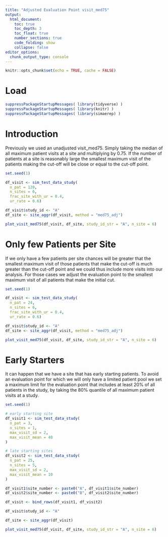 ```yaml
---
title: "Adjusted Evaluation Point visit_med75"
output:
  html_document:
    toc: true
    toc_depth: 3
    toc_float: true
    number_sections: true
    code_folding: show
    collapse: false
editor_options:
  chunk_output_type: console
---
```


```r
knitr::opts_chunk$set(echo = TRUE, cache = FALSE)
```

# Load
```r
suppressPackageStartupMessages( library(tidyverse) )
suppressPackageStartupMessages( library(knitr) )
suppressPackageStartupMessages( library(simaerep) )
```

# Introduction

Previously we used an unadjusted visit_med75. Simply taking the median of all maximum patient visits at a site and multiplying by 0.75. If the number of patients at a site is reasonably large the smallest maximum visit of the patients making the cut-off will be close or equal to the cut-off point.

```r

set.seed(1)

df_visit <- sim_test_data_study(
  n_pat = 120,
  n_sites = 6,
  frac_site_with_ur = 0.4,
  ur_rate = 0.6)

df_visit$study_id <- "A"
df_site <- site_aggr(df_visit, method = "med75_adj")

plot_visit_med75(df_visit, df_site, study_id_str = "A", n_site = 6)
```

# Only few Patients per Site

If we only have a few patients per site chances will be greater that the smallest maximum visit of those patients that make the cut-off is much greater than the cut-off point and we could thus include more visits into our analysis. For those cases we adjust the evaluation point to the smallest maximum visit of all patients that make the initial cut.

```r
set.seed(1)

df_visit <- sim_test_data_study(
  n_pat = 24,
  n_sites = 6,
  frac_site_with_ur = 0.4,
  ur_rate = 0.6)

df_visit$study_id <- "A"
df_site <- site_aggr(df_visit, method = "med75_adj")

plot_visit_med75(df_visit, df_site, study_id_str = "A", n_site = 6)

```

# Early Starters

It can happen that we have a site that has early starting patients. To avoid an evaluation point for which we will only have a limited patient pool we set a maximum limit for the evaluation point that includes at least 20% of all patients in the study, by taking the 80% quantile of all maximum patient visits at a study.  

```r

set.seed(1)

# early starting site
df_visit1 <- sim_test_data_study(
  n_pat = 3,
  n_sites = 1,
  max_visit_sd = 2,
  max_visit_mean = 40
)

# late starting sites
df_visit2 <- sim_test_data_study(
  n_pat = 25,
  n_sites = 5,
  max_visit_sd = 2,
  max_visit_mean = 10
)

df_visit1$site_number <- paste0("A", df_visit1$site_number)
df_visit2$site_number <- paste0("B", df_visit2$site_number)

df_visit <- bind_rows(df_visit1, df_visit2)

df_visit$study_id <- "A"

df_site <- site_aggr(df_visit)

plot_visit_med75(df_visit, df_site, study_id_str = "A", n_site = 6)
```


